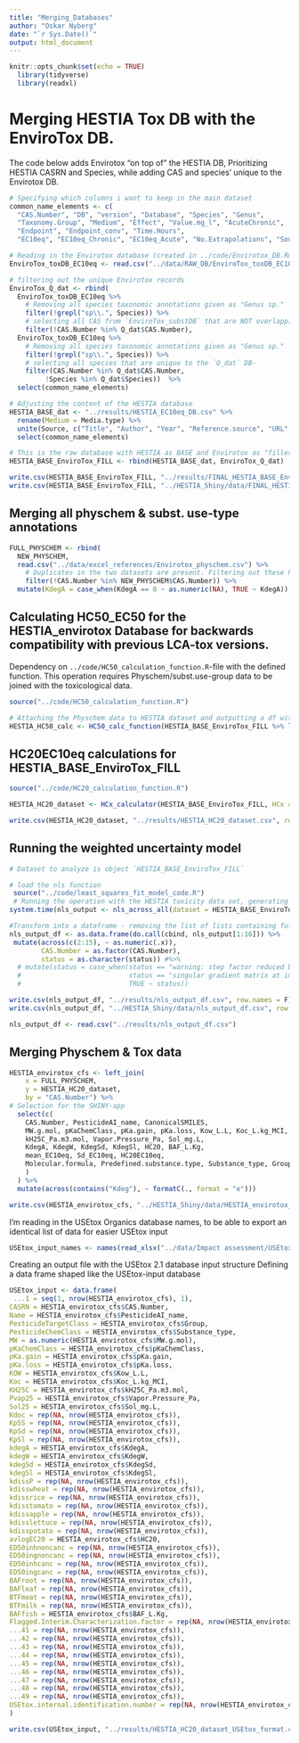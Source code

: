 ```yaml
---
title: "Merging_Databases"
author: "Oskar Nyberg"
date: "`r Sys.Date()`"
output: html_document
---
```


```r
knitr::opts_chunk$set(echo = TRUE)
  library(tidyverse)
  library(readxl)
```

# Merging HESTIA Tox DB with the EnviroTox DB.
The code below adds Envirotox "on top of" the HESTIA DB, Prioritizing HESTIA CASRN and Species, while adding CAS and species' unique to the Envirotox DB.

```r
# Specifying which columns i want to keep in the main dataset
common_name_elements <- c(
  "CAS.Number", "DB", "version", "Database", "Species", "Genus", 
  "Taxonomy.Group", "Medium", "Effect", "Value.mg_l", "AcuteChronic", 
  "Endpoint", "Endpoint_conv", "Time.Hours",
  "EC10eq", "EC10eq_Chronic", "EC10eq_Acute", "No.Extrapolations", "Source")

# Reading in the Envirotox database (created in ../code/Envirotox_DB.Rmd)
EnviroTox_toxDB_EC10eq <- read.csv("../data/RAW_DB/EnviroTox_toxDB_EC10eq.csv")

# filtering out the unique Envirotox records
EnviroTox_Q_dat <- rbind(
  EnviroTox_toxDB_EC10eq %>% 
    # Removing all species taxonomic annotations given as "Genus sp."
    filter(!grepl("sp\\.", Species)) %>% 
    # selecting all CAS from `EnviroTox_substDB` that are NOT overlapping.
    filter(!CAS.Number %in% Q_dat$CAS.Number),
  EnviroTox_toxDB_EC10eq %>% 
    # Removing all species taxonomic annotations given as "Genus sp."
    filter(!grepl("sp\\.", Species)) %>% 
    # selecting all species that are unique to the `Q_dat` DB- 
    filter(CAS.Number %in% Q_dat$CAS.Number,
         !Species %in% Q_dat$Species))  %>% 
  select(common_name_elements)

# Adjusting the content of the HESTIA database
HESTIA_BASE_dat <- "../results/HESTIA_EC10eq_DB.csv" %>% 
  rename(Medium = Media.type) %>% 
  unite(Source, c("Title", "Author", "Year", "Reference.source", "URL", "DOI"), sep = ";", na.rm = TRUE) %>% 
  select(common_name_elements)

# This is the raw database with HESTIA as BASE and Envirotox as "filler"
HESTIA_BASE_EnviroTox_FILL <- rbind(HESTIA_BASE_dat, EnviroTox_Q_dat)

write.csv(HESTIA_BASE_EnviroTox_FILL, "../results/FINAL_HESTIA_BASE_EnviroTox_FILL.csv", row.names = F)
write.csv(HESTIA_BASE_EnviroTox_FILL, "../HESTIA_Shiny/data/FINAL_HESTIA_BASE_EnviroTox_FILL.csv", row.names = F)
```

## Merging all physchem & subst. use-type annotations 
```r
FULL_PHYSCHEM <- rbind(
  NEW_PHYSCHEM,
  read.csv("../data/excel_references/Envirotox_physchem.csv") %>% 
    # Duplicates in the two datasets are present. Filtering out these here.
    filter(!CAS.Number %in% NEW_PHYSCHEM$CAS.Number)) %>% 
  mutate(KdegA = case_when(KdegA == 0 ~ as.numeric(NA), TRUE ~ KdegA))
```


## Calculating HC50_EC50 for the HESTIA_envirotox Database for backwards compatibility with previous LCA-tox versions.
Dependency on `../code/HC50_calculation_function.R`-file with the defined function. 
This operation requires Physchem/subst.use-group data to be joined with the toxicological data.
```r
source("../code/HC50_calculation_function.R")

# Attaching the Physchem data to HESTIA dataset and outputting a df with HC50 data
HESTIA_HC50_calc <- HC50_calc_function(HESTIA_BASE_EnviroTox_FILL %>% left_join(x = ., y = FULL_PHYSCHEM, by = "CAS.Number"))
```

## HC20EC10eq calculations for HESTIA_BASE_EnviroTox_FILL

```r
source("../code/HC20_calculation_function.R")

HESTIA_HC20_dataset <- HCx_calculator(HESTIA_BASE_EnviroTox_FILL, HCx = 20)

write.csv(HESTIA_HC20_dataset, "../results/HESTIA_HC20_dataset.csv", row.names = F)
```

## Running the weighted uncertainty model
```r
# Dataset to analyze is object `HESTIA_BASE_EnviroTox_FILL`

# load the nls function
 source("../code/least_squares_fit_model_code.R")
 # Running the operation with the HESTIA toxicity data set, generating a list object
system.time(nls_output <- nls_across_all(dataset = HESTIA_BASE_EnviroTox_FILL, Plot_output = "NO", MC_n = 1e+05, Plot_destination = "../figures/SSD_plots"))

#Transform into a dataframe - removing the list of lists containing full nls-output
nls_output_df <- as.data.frame(do.call(cbind, nls_output[1:16])) %>%
 mutate(across(c(2:15), ~ as.numeric(.x)),
        CAS.Number = as.factor(CAS.Number),
        status = as.character(status)) #%>% 
  # mutate(status = case_when(status == "warning: step factor reduced below 'minFactor'" ~ "Not enough data",
  #                           status == "singular gradient matrix at initial parameter estimates" ~ "One species record",
  #                           TRUE ~ status))

write.csv(nls_output_df, "../results/nls_output_df.csv", row.names = F)
write.csv(nls_output_df, "../HESTIA_Shiny/data/nls_output_df.csv", row.names = F)

nls_output_df <- read.csv("../results/nls_output_df.csv")

```


## Merging Physchem & Tox data
```r
HESTIA_envirotox_cfs <- left_join(
    x = FULL_PHYSCHEM, 
    y = HESTIA_HC20_dataset,
    by = "CAS.Number") %>% 
# Selection for the SHINY-app
  select(c(
    CAS.Number, PesticideAI_name, CanonicalSMILES, 
    MW.g.mol, pKaChemClass, pKa.gain, pKa.loss, Kow_L.L, Koc_L.kg_MCI,
    kH25C_Pa.m3.mol, Vapor.Pressure_Pa, Sol_mg.L,
    KdegA, KdegW, KdegSd, KdegSl, HC20, BAF_L.Kg, 
    mean_EC10eq, Sd_EC10eq, HC20EC10eq,
    Molecular.formula, Predefined.substance.type, Substance_type, Group, Subgroup, Heavy.Metals, Halogenated, definition, n_data_recs, n_species, sum_extrapolations, n_Taxonomy.Group 
    )
  ) %>% 
  mutate(across(contains("Kdeg"), ~ formatC(., format = "e")))

write.csv(HESTIA_envirotox_cfs, "../HESTIA_Shiny/data/HESTIA_envirotox_cfs.csv", row.names = F)

```

I'm reading in the USEtox Organics database names, to be able to export an identical list of data for easier USEtox input
```r

USEtox_input_names <- names(read_xlsx("../data/Impact assessment/USEtox_substance_data_organics.xlsx", sheet = "Substance data", skip = 1))
```

Creating an output file with the USEtox 2.1 database input structure 
Defining a data frame shaped like the USEtox-input database

```r
USEtox_input <- data.frame(
 ...1 = seq(1, nrow(HESTIA_envirotox_cfs), 1),
CASRN = HESTIA_envirotox_cfs$CAS.Number,
Name = HESTIA_envirotox_cfs$PesticideAI_name,
PesticideTargetClass = HESTIA_envirotox_cfs$Group,
PesticideChemClass = HESTIA_envirotox_cfs$Substance_type,
MW = as.numeric(HESTIA_envirotox_cfs$MW.g.mol),
pKaChemClass = HESTIA_envirotox_cfs$pKaChemClass,
pKa.gain = HESTIA_envirotox_cfs$pKa.gain,
pKa.loss = HESTIA_envirotox_cfs$pKa.loss,
KOW = HESTIA_envirotox_cfs$Kow_L.L,
Koc = HESTIA_envirotox_cfs$Koc_L.kg_MCI,
KH25C = HESTIA_envirotox_cfs$kH25C_Pa.m3.mol,
Pvap25 = HESTIA_envirotox_cfs$Vapor.Pressure_Pa,
Sol25 = HESTIA_envirotox_cfs$Sol_mg.L,
Kdoc = rep(NA, nrow(HESTIA_envirotox_cfs)),
KpSS = rep(NA, nrow(HESTIA_envirotox_cfs)),
KpSd = rep(NA, nrow(HESTIA_envirotox_cfs)),
KpSl = rep(NA, nrow(HESTIA_envirotox_cfs)),
kdegA = HESTIA_envirotox_cfs$KdegA,
kdegW = HESTIA_envirotox_cfs$KdegW,
kdegSd = HESTIA_envirotox_cfs$KdegSd,
kdegSl = HESTIA_envirotox_cfs$KdegSl,
kdissP = rep(NA, nrow(HESTIA_envirotox_cfs)),
kdisswheat = rep(NA, nrow(HESTIA_envirotox_cfs)),
kdissrice = rep(NA, nrow(HESTIA_envirotox_cfs)),
kdisstomato = rep(NA, nrow(HESTIA_envirotox_cfs)),
kdissapple = rep(NA, nrow(HESTIA_envirotox_cfs)),
kdisslettuce = rep(NA, nrow(HESTIA_envirotox_cfs)),
kdisspotato = rep(NA, nrow(HESTIA_envirotox_cfs)),
avlogEC20 = HESTIA_envirotox_cfs$HC20,
ED50inhnoncanc = rep(NA, nrow(HESTIA_envirotox_cfs)),
ED50ingnoncanc = rep(NA, nrow(HESTIA_envirotox_cfs)),
ED50inhcanc = rep(NA, nrow(HESTIA_envirotox_cfs)),
ED50ingcanc = rep(NA, nrow(HESTIA_envirotox_cfs)),
BAFroot = rep(NA, nrow(HESTIA_envirotox_cfs)),
BAFleaf = rep(NA, nrow(HESTIA_envirotox_cfs)),
BTFmeat = rep(NA, nrow(HESTIA_envirotox_cfs)),
BTFmilk = rep(NA, nrow(HESTIA_envirotox_cfs)),
BAFfish = HESTIA_envirotox_cfs$BAF_L.Kg,
Flagged.Interim.Characterization.factor = rep(NA, nrow(HESTIA_envirotox_cfs)),
...41 = rep(NA, nrow(HESTIA_envirotox_cfs)),
...42 = rep(NA, nrow(HESTIA_envirotox_cfs)),
...43 = rep(NA, nrow(HESTIA_envirotox_cfs)),
...44 = rep(NA, nrow(HESTIA_envirotox_cfs)),
...45 = rep(NA, nrow(HESTIA_envirotox_cfs)),
...46 = rep(NA, nrow(HESTIA_envirotox_cfs)),
...47 = rep(NA, nrow(HESTIA_envirotox_cfs)),
...48 = rep(NA, nrow(HESTIA_envirotox_cfs)),
...49 = rep(NA, nrow(HESTIA_envirotox_cfs)),
USEtox.internal.identification.number = rep(NA, nrow(HESTIA_envirotox_cfs))
)

write.csv(USEtox_input, "../results/HESTIA_HC20_dataset_USEtox_format.csv", row.names = F)

```
